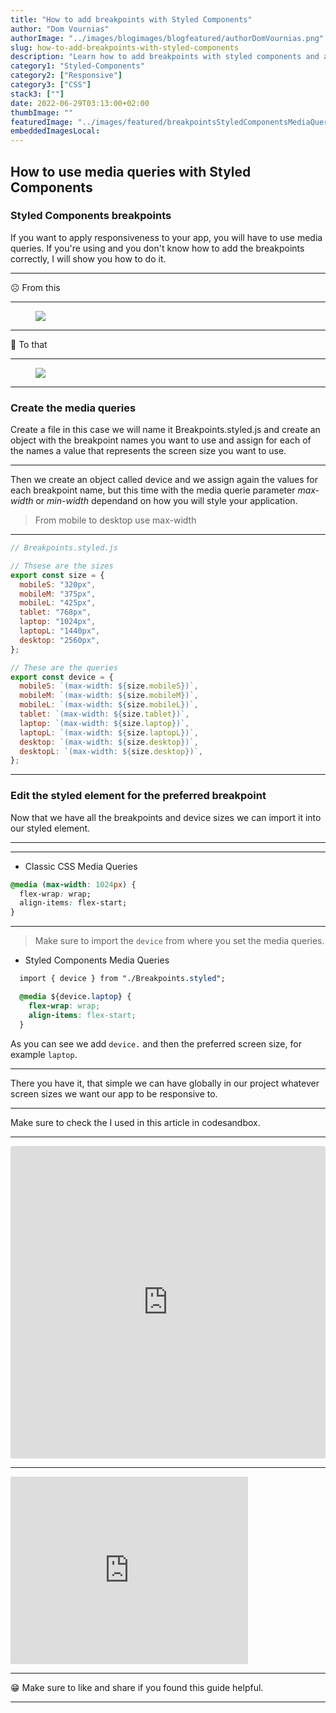 ```yaml
---
title: "How to add breakpoints with Styled Components"
author: "Dom Vournias"
authorImage: "../images/blogimages/blogfeatured/authorDomVournias.png"
slug: how-to-add-breakpoints-with-styled-components
description: "Learn how to add breakpoints with styled components and adding the media queries correctly to styled components."
category1: "Styled-Components"
category2: ["Responsive"]
category3: ["CSS"]
stack3: [""]
date: 2022-06-29T03:13:00+02:00
thumbImage: ""
featuredImage: "../images/featured/breakpointsStyledComponentsMediaQueries.png"
embeddedImagesLocal:
---
```



## How to use media queries with Styled Components

### Styled Components breakpoints

If you want to apply responsiveness to your app, you will have to use media queries. If you're using <ExLink goTo="https://styled-components.com/" label="Styled Components" /> and you don't know how to add the breakpoints correctly, I will show you how to do it.

---

☹️ From this

---

<figure>
  <img src="https://s8.gifyu.com/images/how-to-add-breakpoints-1.gif" class="gifImage" />
</figure>

---

🤩 To that

---

<figure>
  <img src="https://s8.gifyu.com/images/how-to-add-breakpoints-2.gif" class="gifImage" />
</figure>

---

### Create the media queries

Create a file in this case we will name it Breakpoints.styled.js and create an object with the breakpoint names you want to use and assign for each of the names a value that represents the screen size you want to use.

---

Then we create an object called device and we assign again the values for each breakpoint name, but this time with the media querie parameter _max-width_ or _min-width_ dependand on how you will style your application.

> From mobile to desktop use max-width

---

```javascript
// Breakpoints.styled.js

// Thsese are the sizes
export const size = {
  mobileS: "320px",
  mobileM: "375px",
  mobileL: "425px",
  tablet: "768px",
  laptop: "1024px",
  laptopL: "1440px",
  desktop: "2560px",
};

// These are the queries
export const device = {
  mobileS: `(max-width: ${size.mobileS})`,
  mobileM: `(max-width: ${size.mobileM})`,
  mobileL: `(max-width: ${size.mobileL})`,
  tablet: `(max-width: ${size.tablet})`,
  laptop: `(max-width: ${size.laptop})`,
  laptopL: `(max-width: ${size.laptopL})`,
  desktop: `(max-width: ${size.desktop})`,
  desktopL: `(max-width: ${size.desktop})`,
};
```

---

### Edit the styled element for the preferred breakpoint

Now that we have all the breakpoints and device sizes we can import it into our styled element.

---

---

- Classic CSS Media Queries

```css
@media (max-width: 1024px) {
  flex-wrap: wrap;
  align-items: flex-start;
}
```

---

> Make sure to import the `device` from where you set the media queries.

- Styled Components Media Queries

```css
  import { device } from "./Breakpoints.styled";

  @media ${device.laptop} {
    flex-wrap: wrap;
    align-items: flex-start;
  }

```

As you can see we add `device.` and then the preferred screen size, for example `laptop`.

---

There you have it, that simple we can have globally in our project whatever screen sizes we want our app to be responsive to.

---

Make sure to check the <ExLink goTo="https://codesandbox.io/s/breakpoints-styled-components-qpvntg" label="PROJECT" /> I used in this article in codesandbox.

---

<iframe
  src="https://codesandbox.io/embed/breakpoints-styled-components-qpvntg?fontsize=14&hidenavigation=1&theme=dark"
  style="width:100%; height:500px; border:0; border-radius: 4px; overflow:hidden;"
  title="breakpoints-styled-components"
  allow="accelerometer; ambient-light-sensor; camera; encrypted-media; geolocation; gyroscope; hid; microphone; midi; payment; usb; vr; xr-spatial-tracking"
  sandbox="allow-forms allow-modals allow-popups allow-presentation allow-same-origin allow-scripts"
></iframe>

---

<iframe
  src="https://giphy.com/embed/MQ4bWOjn8C9tT2dzIb"
  width="380"
  height="300"
  frameBorder="0"
  class="giphy-embed"
  allowFullScreen
></iframe>

---

😁 Make sure to like and share if you found this guide helpful.

---

<Break />
